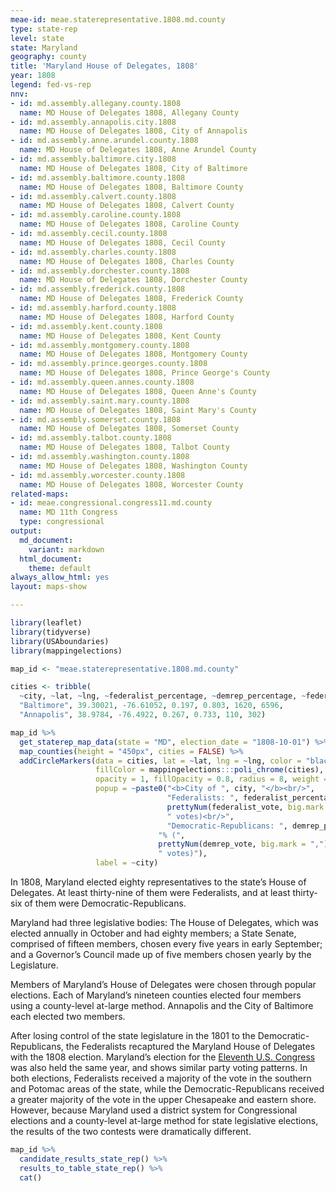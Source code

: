 ```yaml
---
meae-id: meae.staterepresentative.1808.md.county
type: state-rep
level: state
state: Maryland
geography: county
title: 'Maryland House of Delegates, 1808'
year: 1808
legend: fed-vs-rep
nnv:
- id: md.assembly.allegany.county.1808
  name: MD House of Delegates 1808, Allegany County 
- id: md.assembly.annapolis.city.1808
  name: MD House of Delegates 1808, City of Annapolis
- id: md.assembly.anne.arundel.county.1808
  name: MD House of Delegates 1808, Anne Arundel County
- id: md.assembly.baltimore.city.1808
  name: MD House of Delegates 1808, City of Baltimore
- id: md.assembly.baltimore.county.1808
  name: MD House of Delegates 1808, Baltimore County
- id: md.assembly.calvert.county.1808
  name: MD House of Delegates 1808, Calvert County
- id: md.assembly.caroline.county.1808
  name: MD House of Delegates 1808, Caroline County
- id: md.assembly.cecil.county.1808
  name: MD House of Delegates 1808, Cecil County 
- id: md.assembly.charles.county.1808
  name: MD House of Delegates 1808, Charles County
- id: md.assembly.dorchester.county.1808
  name: MD House of Delegates 1808, Dorchester County 
- id: md.assembly.frederick.county.1808
  name: MD House of Delegates 1808, Frederick County
- id: md.assembly.harford.county.1808
  name: MD House of Delegates 1808, Harford County
- id: md.assembly.kent.county.1808
  name: MD House of Delegates 1808, Kent County
- id: md.assembly.montgomery.county.1808
  name: MD House of Delegates 1808, Montgomery County
- id: md.assembly.prince.georges.county.1808
  name: MD House of Delegates 1808, Prince George's County
- id: md.assembly.queen.annes.county.1808
  name: MD House of Delegates 1808, Queen Anne's County
- id: md.assembly.saint.mary.county.1808
  name: MD House of Delegates 1808, Saint Mary's County
- id: md.assembly.somerset.county.1808
  name: MD House of Delegates 1808, Somerset County
- id: md.assembly.talbot.county.1808
  name: MD House of Delegates 1808, Talbot County
- id: md.assembly.washington.county.1808
  name: MD House of Delegates 1808, Washington County
- id: md.assembly.worcester.county.1808
  name: MD House of Delegates 1808, Worcester County
related-maps:
- id: meae.congressional.congress11.md.county
  name: MD 11th Congress
  type: congressional
output:
  md_document:
    variant: markdown
  html_document:
    theme: default
always_allow_html: yes
layout: maps-show

---
```


```r
library(leaflet)
library(tidyverse)
library(USAboundaries)
library(mappingelections)

map_id <- "meae.staterepresentative.1808.md.county"

cities <- tribble(
  ~city, ~lat, ~lng, ~federalist_percentage, ~demrep_percentage, ~federalist_vote, ~demrep_vote,
  "Baltimore", 39.30021, -76.61052, 0.197, 0.803, 1620, 6596,
  "Annapolis", 38.9784, -76.4922, 0.267, 0.733, 110, 302)
```

<div class="map">

```r
map_id %>%
  get_staterep_map_data(state = "MD", election_date = "1808-10-01") %>%
  map_counties(height = "450px", cities = FALSE) %>%
  addCircleMarkers(data = cities, lat = ~lat, lng = ~lng, color = "black",
                   fillColor = mappingelections:::poli_chrome(cities),
                   opacity = 1, fillOpacity = 0.8, radius = 8, weight = 3,
                   popup = ~paste0("<b>City of ", city, "</b><br/>",
                                   "Federalists: ", federalist_percentage * 100, "% (", 
                                   prettyNum(federalist_vote, big.mark = ","), 
                                   " votes)<br/>",
                                   "Democratic-Republicans: ", demrep_percentage * 100,
                                 "% (", 
                                 prettyNum(demrep_vote, big.mark = ","),
                                 " votes)"),
                   label = ~city) 
```

</div>

In 1808, Maryland elected eighty representatives to the state’s House of Delegates. At least thirty-nine of them were Federalists, and at least thirty-six of them were Democratic-Republicans.

Maryland had three legislative bodies: The House of Delegates, which was elected annually in October and had eighty members; a State Senate, comprised of fifteen members, chosen every five years in early September; and a Governor’s Council made up of five members chosen yearly by the Legislature. 

Members of Maryland’s House of Delegates were chosen through popular elections.
Each of Maryland’s nineteen counties elected four members using a county-level at-large method. Annapolis and the City of Baltimore each elected two members. 

After losing control of the state legislature in the 1801 to the Democratic-Republicans, the Federalists recaptured the Maryland House of Delegates with the 1808 election. Maryland’s election for the [Eleventh U.S. Congress](https://earlyamericanelections.org/maps/meae.congressional.congress11.md.county.html) was also held the same year, and shows similar party voting patterns. In both elections, Federalists received a majority of the vote in the southern and Potomac areas of the state, while the Democratic-Republicans received a greater majority of the vote in the upper Chesapeake and eastern shore. However, because Maryland used a district system for Congressional elections and a county-level at-large method for state legislative elections, the results of the two contests were dramatically different.

<div class="results-table">

```r
map_id %>%
  candidate_results_state_rep() %>%
  results_to_table_state_rep() %>%
  cat()
```

</div>
